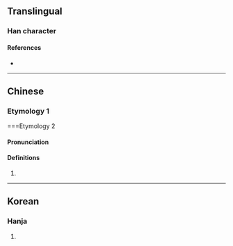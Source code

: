 {{character info}}
==Translingual==

===Han character===
{{Han char|rn=9|rad=人|as=04|sn=6|four=|canj=ONO|ids=⿰[[亻]][[欠]]}}

====References====
* {{Han ref|kx=0094.100|hdz=10125.020|uh=3438|ud=13368}}

----

==Chinese==
{{zh-forms}}

===Etymology 1===
{{zh-see|欠|v}}

===Etymology 2

====Pronunciation====
{{zh-pron
|m=cì
|cat=pn
}}

====Definitions====
{{zh-hanzi}}

# {{surname|zh}}

----

==Korean==

===Hanja===
{{ko-hanja|하품|흠}}

# {{rfdef|ko|sort=人04}}